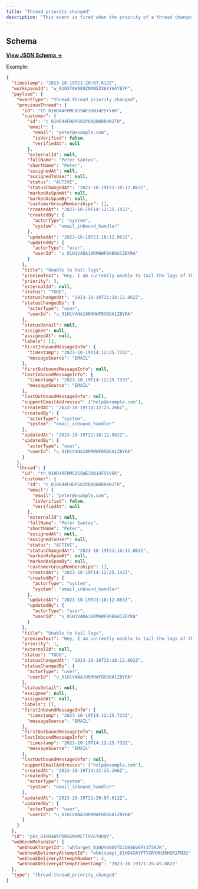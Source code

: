 ```yaml
---
title: "Thread priority changed"
description: "This event is fired when the priority of a thread changes."
---
```


## Schema

[**View JSON Schema →**](https://json-schema.app/view/%23%2Fdefinitions%2FthreadPriorityChangedPayload?url=https%3A%2F%2Fcore-api.uk.plain.com%2Fwebhooks%2Fschema.json)

Example:

```json
{
  "timestamp": "2023-10-19T21:20:07.612Z",
  "workspaceId": "w_01GST0W989ZNAW53X6XYHAY87P",
  "payload": {
    "eventType": "thread.thread_priority_changed",
    "previousThread": {
      "id": "th_01HD44FHMCDSSWE38N14FSYV6K",
      "customer": {
        "id": "c_01HD44FHDPG82VQ4QNHDR4N2T0",
        "email": {
          "email": "peter@example.com",
          "isVerified": false,
          "verifiedAt": null
        },
        "externalId": null,
        "fullName": "Peter Santos",
        "shortName": "Peter",
        "assignedAt": null,
        "assignedToUser": null,
        "status": "ACTIVE",
        "statusChangedAt": "2023-10-19T21:18:12.863Z",
        "markedAsSpamAt": null,
        "markedAsSpamBy": null,
        "customerGroupMemberships": [],
        "createdAt": "2023-10-19T14:12:25.142Z",
        "createdBy": {
          "actorType": "system",
          "system": "email_inbound_handler"
        },
        "updatedAt": "2023-10-19T21:18:12.863Z",
        "updatedBy": {
          "actorType": "user",
          "userId": "u_01H1V4NA10RMHWFBXB6A1ZBYRA"
        }
      },
      "title": "Unable to tail logs",
      "previewText": "Hey, I am currently unable to tail the logs of the service svc-8af1e3",
      "priority": 3,
      "externalId": null,
      "status": "TODO",
      "statusChangedAt": "2023-10-19T21:18:12.862Z",
      "statusChangedBy": {
        "actorType": "user",
        "userId": "u_01H1V4NA10RMHWFBXB6A1ZBYRA"
      },
      "statusDetail": null,
      "assignee": null,
      "assignedAt": null,
      "labels": [],
      "firstInboundMessageInfo": {
        "timestamp": "2023-10-19T14:12:25.733Z",
        "messageSource": "EMAIL"
      },
      "firstOutboundMessageInfo": null,
      "lastInboundMessageInfo": {
        "timestamp": "2023-10-19T14:12:25.733Z",
        "messageSource": "EMAIL"
      },
      "lastOutboundMessageInfo": null,
      "supportEmailAddresses": ["help@example.com"],
      "createdAt": "2023-10-19T14:12:25.266Z",
      "createdBy": {
        "actorType": "system",
        "system": "email_inbound_handler"
      },
      "updatedAt": "2023-10-19T21:18:12.862Z",
      "updatedBy": {
        "actorType": "user",
        "userId": "u_01H1V4NA10RMHWFBXB6A1ZBYRA"
      }
    },
    "thread": {
      "id": "th_01HD44FHMCDSSWE38N14FSYV6K",
      "customer": {
        "id": "c_01HD44FHDPG82VQ4QNHDR4N2T0",
        "email": {
          "email": "peter@example.com",
          "isVerified": false,
          "verifiedAt": null
        },
        "externalId": null,
        "fullName": "Peter Santos",
        "shortName": "Peter",
        "assignedAt": null,
        "assignedToUser": null,
        "status": "ACTIVE",
        "statusChangedAt": "2023-10-19T21:18:12.863Z",
        "markedAsSpamAt": null,
        "markedAsSpamBy": null,
        "customerGroupMemberships": [],
        "createdAt": "2023-10-19T14:12:25.142Z",
        "createdBy": {
          "actorType": "system",
          "system": "email_inbound_handler"
        },
        "updatedAt": "2023-10-19T21:18:12.863Z",
        "updatedBy": {
          "actorType": "user",
          "userId": "u_01H1V4NA10RMHWFBXB6A1ZBYRA"
        }
      },
      "title": "Unable to tail logs",
      "previewText": "Hey, I am currently unable to tail the logs of the service svc-8af1e3",
      "priority": 1,
      "externalId": null,
      "status": "TODO",
      "statusChangedAt": "2023-10-19T21:18:12.862Z",
      "statusChangedBy": {
        "actorType": "user",
        "userId": "u_01H1V4NA10RMHWFBXB6A1ZBYRA"
      },
      "statusDetail": null,
      "assignee": null,
      "assignedAt": null,
      "labels": [],
      "firstInboundMessageInfo": {
        "timestamp": "2023-10-19T14:12:25.733Z",
        "messageSource": "EMAIL"
      },
      "firstOutboundMessageInfo": null,
      "lastInboundMessageInfo": {
        "timestamp": "2023-10-19T14:12:25.733Z",
        "messageSource": "EMAIL"
      },
      "lastOutboundMessageInfo": null,
      "supportEmailAddresses": ["help@example.com"],
      "createdAt": "2023-10-19T14:12:25.266Z",
      "createdBy": {
        "actorType": "system",
        "system": "email_inbound_handler"
      },
      "updatedAt": "2023-10-19T21:20:07.612Z",
      "updatedBy": {
        "actorType": "user",
        "userId": "u_01H1V4NA10RMHWFBXB6A1ZBYRA"
      }
    }
  },
  "id": "pEv_01HD4WYPDWSGNHMETTVVGYHDQY",
  "webhookMetadata": {
    "webhookTargetId": "whTarget_01HD4400VTDJQ646V6RY37SR7K",
    "webhookDeliveryAttemptId": "whAttempt_01HD4XAYFTYXRYMHJ0HGR2FN3D",
    "webhookDeliveryAttemptNumber": 4,
    "webhookDeliveryAttemptTimestamp": "2023-10-19T21:26:49.082Z"
  },
  "type": "thread.thread_priority_changed"
}
```
